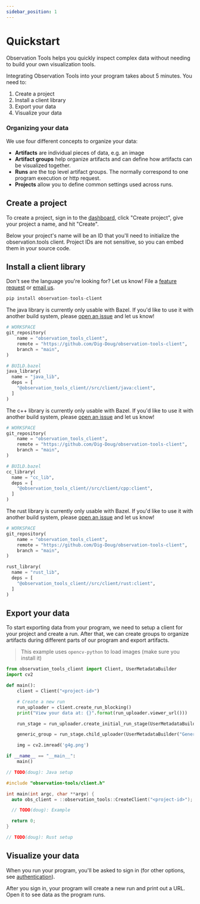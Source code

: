 ```yaml
---
sidebar_position: 1
---
```



# Quickstart

Observation Tools helps you quickly inspect complex data without needing to build your own visualization tools.

Integrating Observation Tools into your program takes about 5 minutes. You need to:

1. Create a project
2. Install a client library
3. Export your data
5. Visualize your data

### Organizing your data

We use four different concepts to organize your data:

- **Artifacts** are individual pieces of data, e.g. an image
- **Artifact groups** help organize artifacts and can define how artifacts can be visualized together.
- **Runs** are the top level artifact groups. The normally correspond to one program execution or http request.
- **Projects** allow you to define common settings used across runs.

## Create a project

To create a project, sign in to the [dashboard](https://app.observation.tools/), click "Create project", give your
project a name, and hit "Create".

Below your project's name will be an ID that you'll need to initialize the observation.tools client. Project IDs
are not sensitive, so you can embed them in your source code. 

## Install a client library

Don't see the language you're looking for? Let us know! File a [feature request](https://github.com/Dig-Doug/observation-tools-client/issues) or [email us](mailto:help@observation.tools).

<Tabs groupId="code">
<TabItem value="py" label="Python">

```py
pip install observation-tools-client
```

</TabItem>
<TabItem value="java" label="Java">

The java library is currently only usable with Bazel. If you'd like to use it with another build system, please [open an issue](https://github.com/Dig-Doug/observation-tools/issues/new) and let us know!

```py
# WORKSPACE
git_repository(
    name = "observation_tools_client",
    remote = "https://github.com/Dig-Doug/observation-tools-client",
    branch = "main",
)
```

```py
# BUILD.bazel
java_library(
  name = "java_lib",
  deps = [
    "@observation_tools_client//src/client/java:client",
  ]
)
```

</TabItem>
<TabItem value="cpp" label="C++">

The c++ library is currently only usable with Bazel. If you'd like to use it with another build system, please [open an issue](https://github.com/Dig-Doug/observation-tools/issues/new) and let us know!

```py
# WORKSPACE
git_repository(
    name = "observation_tools_client",
    remote = "https://github.com/Dig-Doug/observation-tools-client",
    branch = "main",
)
```

```py
# BUILD.bazel
cc_library(
  name = "cc_lib",
  deps = [
    "@observation_tools_client//src/client/cpp:client",
  ]
)
```


</TabItem>
<TabItem value="rust" label="Rust">

The rust library is currently only usable with Bazel. If you'd like to use it with another build system, please [open an issue](https://github.com/Dig-Doug/observation-tools/issues/new) and let us know!

```py
# WORKSPACE
git_repository(
    name = "observation_tools_client",
    remote = "https://github.com/Dig-Doug/observation-tools-client",
    branch = "main",
)
```

```py
rust_library(
  name = "rust_lib",
  deps = [
    "@observation_tools_client//src/client/rust:client",
  ]
)
```

</TabItem>
</Tabs>

## Export your data

To start exporting data from your program, we need to setup a client for your project and create a run. After
that, we can create groups to organize artifacts during different parts of our program and export artifacts.

<Tabs groupId="code">
<TabItem value="py" label="Python">

> This example uses `opencv-python` to load images (make sure you install it)

```py
from observation_tools_client import Client, UserMetadataBuilder
import cv2

def main():
    client = Client("<project-id>")

    # Create a new run
    run_uploader = client.create_run_blocking()
    print("View your data at: {}".format(run_uploader.viewer_url()))

    run_stage = run_uploader.create_initial_run_stage(UserMetadataBuilder("Run stage"))

    generic_group = run_stage.child_uploader(UserMetadataBuilder("Generic group"))

    img = cv2.imread('g4g.png')

if __name__ == "__main__":
    main()
```

</TabItem>
<TabItem value="java" label="Java">

```java
// TODO(doug): Java setup
```

</TabItem>
<TabItem value="cpp" label="C++">

```c
#include "observation-tools/client.h"

int main(int argc, char **argv) {
  auto obs_client = ::observation_tools::CreateClient("<project-id>");

  // TODO(doug): Example

  return 0;
}
```

</TabItem>
<TabItem value="rust" label="Rust">

```rust
// TODO(doug): Rust setup
```

</TabItem>
</Tabs>

## Visualize your data

When you run your program, you'll be asked to sign in (for other options, see [authentication](/docs/authentication)).

After you sign in, your program will create a new run and print out a URL. Open it to see data as the program runs.
